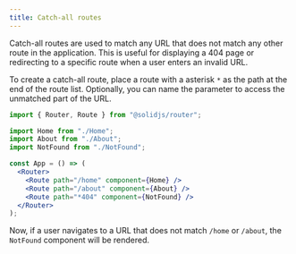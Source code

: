 ```yaml
---
title: Catch-all routes
---
```


Catch-all routes are used to match any URL that does not match any other route in the application. 
This is useful for displaying a 404 page or redirecting to a specific route when a user enters an invalid URL.

To create a catch-all route, place a route with a asterisk `*` as the path at the end of the route list.
Optionally, you can name the parameter to access the unmatched part of the URL.

```jsx
import { Router, Route } from "@solidjs/router";

import Home from "./Home";
import About from "./About";
import NotFound from "./NotFound";

const App = () => (
  <Router>
    <Route path="/home" component={Home} />
    <Route path="/about" component={About} />
    <Route path="*404" component={NotFound} />
  </Router>
);
```

Now, if a user navigates to a URL that does not match `/home` or `/about`, the `NotFound` component will be rendered.